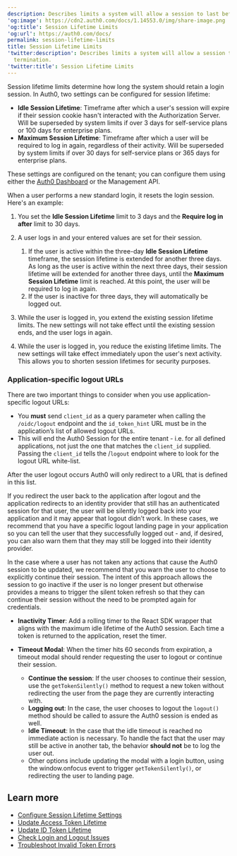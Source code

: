 ```yaml
---
description: Describes limits a system will allow a session to last before termination.
'og:image': https://cdn2.auth0.com/docs/1.14553.0/img/share-image.png
'og:title': Session Lifetime Limits
'og:url': https://auth0.com/docs/
permalink: session-lifetime-limits
title: Session Lifetime Limits
'twitter:description': Describes limits a system will allow a session to last before
  termination.
'twitter:title': Session Lifetime Limits
---
```

Session lifetime limits determine how long the system should retain a login session. In Auth0, two settings can be configured for session lifetime:

* **Idle Session Lifetime**: Timeframe after which a user's session will expire if their <Tooltip tip="Session Cookie: Entity that, when present, allows the user to be considered authenticated." cta="View Glossary" href="/docs/glossary?term=session+cookie">session cookie</Tooltip> hasn't interacted with the <Tooltip tip="Session Cookie: Entity that, when present, allows the user to be considered authenticated." cta="View Glossary" href="/docs/glossary?term=Authorization+Server">Authorization Server</Tooltip>. Will be superseded by system limits if over 3 days for self-service plans or 100 days for enterprise plans.
* **Maximum Session Lifetime**: Timeframe after which a user will be required to log in again, regardless of their activity. Will be superseded by system limits if over 30 days for self-service plans or 365 days for enterprise plans.

These settings are configured on the tenant; you can configure them using either the [Auth0 Dashboard](/docs/manage-users/sessions/configure-session-lifetime-settings) or the <Tooltip tip="Management API: A product to allow customers to perform administrative tasks." cta="View Glossary" href="/docs/glossary?term=Management+API">Management API</Tooltip>.

When a user performs a new standard login, it resets the login session. Here's an example:

1. You set the **Idle Session Lifetime** limit to 3 days and the **Require log in after** limit to 30 days.
2. A user logs in and your entered values are set for their session.

   1. If the user is active within the three-day **Idle Session Lifetime** timeframe, the session lifetime is extended for another three days. As long as the user is active within the next three days, their session lifetime will be extended for another three days, until the **Maximum Session Lifetime** limit is reached. At this point, the user will be required to log in again.
   2. If the user is inactive for three days, they will automatically be logged out.
3. While the user is logged in, you extend the existing session lifetime limits. The new settings will not take effect until the existing session ends, and the user logs in again.
4. While the user is logged in, you reduce the existing lifetime limits. The new settings will take effect immediately upon the user's next activity. This allows you to shorten session lifetimes for security purposes.

### Application-specific logout URLs

There are two important things to consider when you use application-specific logout URLs:

* You **must** send `client_id` as a query parameter when calling the `/oidc/logout` endpoint and the `id_token_hint` URL must be in the application’s list of allowed logout URLs.
* This will end the Auth0 Session for the entire tenant - i.e. for all defined applications, not just the one that matches the `client_id` supplied. Passing the `client_id` tells the /`logout` endpoint where to look for the logout URL white-list.

After the user logout occurs Auth0 will only redirect to a URL that is defined in this list.

If you redirect the user back to the application after logout and the application redirects to an <Tooltip tip="Identity Provider (IdP): Service that stores and manages digital identities." cta="View Glossary" href="/docs/glossary?term=identity+provider">identity provider</Tooltip> that still has an authenticated session for that user, the user will be silently logged back into your application and it may appear that logout didn’t work. In these cases, we recommend that you have a specific logout landing page in your application so you can tell the user that they successfully logged out - and, if desired, you can also warn them that they may still be logged into their identity provider.

In the case where a user has not taken any actions that cause the Auth0 session to be updated, we recommend that you warn the user to choose to explicitly continue their session. The intent of this approach allows the session to go inactive if the user is no longer present but otherwise provides a means to trigger the silent token refresh so that they can continue their session without the need to be prompted again for credentials.

* **Inactivity Timer**: Add a rolling timer to the React SDK wrapper that aligns with the maximum idle lifetime of the Auth0 session. Each time a token is returned to the application, reset the timer.
* **Timeout Modal**: When the timer hits 60 seconds from expiration, a timeout modal should render requesting the user to logout or continue their session.

  + **Continue the session**: If the user chooses to continue their session, use the `getTokenSilently()` method to request a new token without redirecting the user from the page they are currently interacting with.
  + **Logging out**: In the case, the user chooses to logout the `logout()` method should be called to assure the Auth0 session is ended as well.
  + **Idle Timeout**: In the case that the idle timeout is reached no immediate action is necessary. To handle the fact that the user may still be active in another tab, the behavior **should not** be to log the user out.
  + Other options include updating the modal with a login button, using the window.onfocus event to trigger `getTokenSilently()`, or redirecting the user to landing page.

## Learn more

* [Configure Session Lifetime Settings](/docs/manage-users/sessions/configure-session-lifetime-settings)
* [Update Access Token Lifetime](/docs/secure/tokens/access-tokens/update-access-token-lifetime)
* [Update ID Token Lifetime](/docs/secure/tokens/id-tokens/update-id-token-lifetime)
* [Check Login and Logout Issues](/docs/troubleshoot/authentication-issues/check-login-and-logout-issues)
* [Troubleshoot Invalid Token Errors](/docs/troubleshoot/basic-issues/invalid-token-errors)